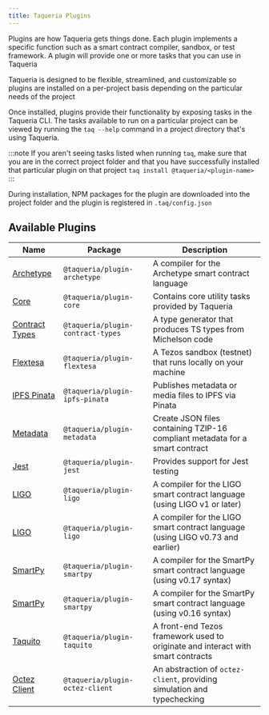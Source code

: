 ```yaml
---
title: Taqueria Plugins
---
```


Plugins are how Taqueria gets things done. Each plugin implements a specific function such as a smart contract compiler, sandbox, or test framework. A plugin will provide one or more tasks that you can use in Taqueria

Taqueria is designed to be flexible, streamlined, and customizable so plugins are installed on a per-project basis depending on the particular needs of the project

Once installed, plugins provide their functionality by exposing tasks in the Taqueria CLI. The tasks available to run on a particular project can be viewed by running the `taq --help` command in a project directory that's using Taqueria.

:::note
If you aren't seeing tasks listed when running `taq`, make sure that you are in the correct project folder and that you have successfully installed that particular plugin on that project `taq install @taqueria/<plugin-name>`
:::

During installation, NPM packages for the plugin are downloaded into the project folder and the plugin is registered in `.taq/config.json`

## Available Plugins

| Name                                                   |  Package                   |  Description                                                                           |
|--------------------------------------------------------|-----------------------------------|---------------------------------------------------------------------------------|
| [Archetype](/taqueria/plugins/plugin-archetype/)           | `@taqueria/plugin-archetype`      | A compiler for the Archetype smart contract language                            |
| [Core](/taqueria/plugins/plugin-core/)                     | `@taqueria/plugin-core`           | Contains core utility tasks provided by Taqueria                                |
| [Contract Types](/taqueria/plugins/plugin-contract-types/) | `@taqueria/plugin-contract-types` | A type generator that produces TS types from Michelson code                     |
| [Flextesa](/taqueria/plugins/plugin-flextesa/)             | `@taqueria/plugin-flextesa`       | A Tezos sandbox (testnet) that runs locally on your machine                     |
| [IPFS Pinata](/taqueria/plugins/plugin-ipfs-pinata/)       | `@taqueria/plugin-ipfs-pinata`    | Publishes metadata or media files to IPFS via Pinata                            |
| [Metadata](/taqueria/plugins/plugin-metadata/)             | `@taqueria/plugin-metadata`       | Create JSON files containing TZIP-16 compliant metadata for a smart contract    |
| [Jest](/taqueria/plugins/plugin-jest/)                     | `@taqueria/plugin-jest`           | Provides support for Jest testing                                               |
| [LIGO](/taqueria/plugins/plugin-ligo/)                     | `@taqueria/plugin-ligo`           | A compiler for the LIGO smart contract language (using LIGO v1 or later)        |
| [LIGO](/taqueria/plugins/plugin-ligo-legacy/)              | `@taqueria/plugin-ligo`           | A compiler for the LIGO smart contract language (using LIGO v0.73 and earlier)  |
| [SmartPy](/taqueria/plugins/plugin-smartpy/)               | `@taqueria/plugin-smartpy`        | A compiler for the SmartPy smart contract language (using v0.17 syntax)         |
| [SmartPy](/taqueria/plugins/plugin-smartpy/)               | `@taqueria/plugin-smartpy`        | A compiler for the SmartPy smart contract language (using v0.16 syntax)         |
| [Taquito](/taqueria/plugins/plugin-taquito/)               | `@taqueria/plugin-taquito`        | A front-end Tezos framework used to originate and interact with smart contracts |
| [Octez Client](/taqueria/plugins/plugin-octez-client/)     | `@taqueria/plugin-octez-client`   | An abstraction of `octez-client`, providing simulation and typechecking         |

